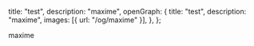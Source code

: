   title: "test",
  description: "maxime",
  openGraph: {
    title: "test",
    description: "maxime",
    images: [{ url: "/og/maxime" }],
  },
};

maxime
